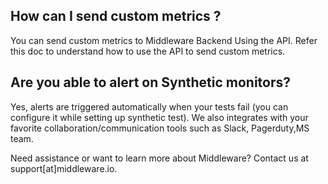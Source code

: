 ## How can I send custom metrics ?
You can send custom metrics to Middleware Backend Using the API. Refer this doc to understand how to use the API to send custom metrics.

## Are you able to alert on Synthetic monitors?
Yes, alerts are triggered automatically when your tests fail (you can configure it while setting up synthetic test). We also integrates with your favorite collaboration/communication tools such as Slack, Pagerduty,MS team. 

<Note> Need assistance or want to learn more about Middleware? Contact us at support[at]middleware.io. </Note>